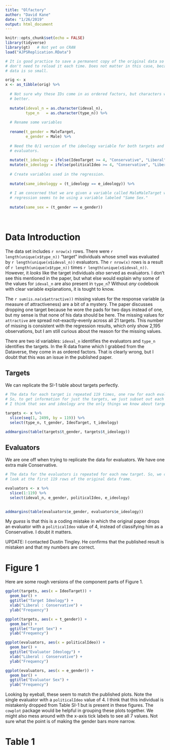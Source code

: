 ```yaml
---
title: "Olfactory"
author: "David Kane"
date: "1/26/2019"
output: html_document
---
```


```r
knitr::opts_chunk$set(echo = FALSE)
library(tidyverse)
library(gt)   # Not yet on CRAN
load("AJPSReplication.RData")

# It is good practice to save a permanent copy of the original data so that you
# don't need to reload it each time. Does not matter in this case, because the
# data is so small.

orig <- x
x <- as_tibble(orig) %>%
  
  # Not sure why these IDs come in as ordered factors, but characters would be
  # better.
  
  mutate(ideval_n = as.character(ideval_n),
         type_n   = as.character(type_n)) %>% 
  
  # Rename some variables
  
  rename(t_gender = MaleTarget,
         e_gender = Male) %>% 
  
  # Need the 0/1 version of the ideology variable for both targets and
  # evaluators.
  
  mutate(t_ideology = ifelse(IdeoTarget >= 4, "Conservative", "Liberal")) %>% 
  mutate(e_ideology = ifelse(politicalIdeo >= 4, "Conservative", "Liberal")) %>% 
  
  # Create variables used in the regression. 
  
  mutate(same_ideologgy = (t_ideology == e_ideology)) %>% 
  
  # I am concerned that we are given a variable called MaleMaleTarget when the
  # regression seems to be using a variable labeled "Same Sex."
  
  mutate(same_sex = (t_gender == e_gender)) 
  
  
```

# Data Introduction

The data set includes `r nrow(x)` rows. There were `r length(unique(x$type_n))` "target" individuals whose smell was evaluated by `r length(unique(x$ideval_n))` evaluators. The `r nrow(x)` rows is a result of `r length(unique(x$type_n))` times `r length(unique(x$ideval_n))`.  However, it *looks* like the target individuals *also* served as evaluators. I don't see this mentioned in the paper, but what else would explain why some of the values for `ideval_n` are also present in `type_n`? Without *any* codebook with clear variable explanations, it is tought to know. 

The `r sum(is.na(x$attractive))` missing values for the response variable (a measure of attractiveness) are a bit of a mystery. The paper discusses dropping one target because he wore the pads for two days instead of one, but my sense is that none of his data should be here. The missing values for `attractive` are spread not-exactly-evenly across all 21 targets. This number of missing is consistent with the regression results, which only show 2,195 observations, but I am still curious about the reason for the missing values.

There are two id variables: `ideval_n` identifies the evaluators and `type_n` identifies the targets. In the R data frame which I grabbed from the Dataverse, they come in as ordered factors. That is clearly wrong, but I doubt that this was an issue in the published paper.

## Targets

We can replicate the SI-1 table about targets perfectly.

```r
# The data for each target is repeated 119 times, one row for each evaluator.
# So, to get information for just the targets, we just subset out each 119 rows.
# I think that sex and ideology are the only things we know about targets.

targets <- x %>% 
  slice(seq(1, 2499, by = 119)) %>% 
  select(type_n, t_gender, IdeoTarget, t_ideology)

addmargins(table(targets$t_gender, targets$t_ideology))
```

## Evaluators

We are one off when trying to replicate the data for evaluators. We have one extra male Conservative.

```r
# The data for the evaluators is repeated for each new target. So, we can just
# look at the first 119 rows of the original data frame.

evaluators <- x %>% 
  slice(1:119) %>% 
  select(ideval_n, e_gender, politicalIdeo, e_ideology)
  

addmargins(table(evaluators$e_gender, evaluators$e_ideology))  
```

My *guess* is that this is a coding mistake in which the original paper drops an evaluator with a `politicalIdeo` value of 4, instead of classifying him as a Conservative. I doubt it matters.

UPDATE: I contacted Dustin Tingley. He confirms that the published result is mistaken and that my numbers are correct.

# Figure 1

Here are some rough versions of the component parts of Figure 1.

```r
ggplot(targets, aes(x = IdeoTarget)) + 
  geom_bar() +
  ggtitle("Target Ideology") +
  xlab("Liberal : Conservative") +
  ylab("Frequency")
```

```r
ggplot(targets, aes(x = t_gender)) + 
  geom_bar() +
  ggtitle("Target Sex") +
  ylab("Frequency")
```

```r
ggplot(evaluators, aes(x = politicalIdeo)) + 
  geom_bar() +
  ggtitle("Evaluator Ideology") +
  xlab("Liberal : Conservative") +
  ylab("Frequency")
```

```r
ggplot(evaluators, aes(x = e_gender)) + 
  geom_bar() +
  ggtitle("Evaluator Sex") +
  ylab("Frequency")
```

Looking by eyeball, these seem to match the published plots. Note the single evaluator with a `politicalIdeo` value of 4. I think that this individual is mistakenly dropped from Table SI-1 but is present in these figures. The `cowplot` package would be helpful in grouping these plots together. We might also mess around with the x-axis tick labels to see all 7 values. Not sure what the point is of making the gender bars more narrow. 


# Table 1

